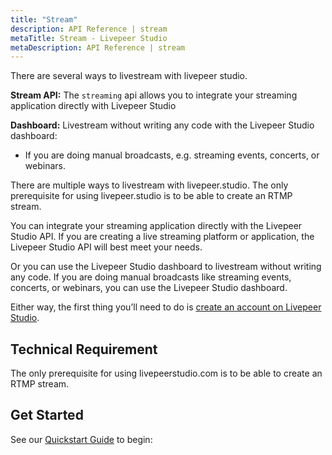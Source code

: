```yaml
---
title: "Stream"
description: API Reference | stream
metaTitle: Stream - Livepeer Studio
metaDescription: API Reference | stream
---
```


There are several ways to livestream with livepeer studio. 

**Stream API:** The `streaming` api allows you to integrate your streaming application directly with Livepeer Studio

**Dashboard:** Livestream without writing any code with the Livepeer Studio dashboard:

- If you are doing manual broadcasts, e.g. streaming events, concerts, or
webinars.

There are multiple ways to livestream with livepeer.studio. The only prerequisite
for using livepeer.studio is to be able to create an RTMP stream.

You can integrate your streaming application directly with the Livepeer Studio API.
If you are creating a live streaming platform or application, the Livepeer Studio
API will best meet your needs.

Or you can use the Livepeer Studio dashboard to livestream without writing any
code. If you are doing manual broadcasts like streaming events, concerts, or
webinars, you can use the Livepeer Studio dashboard.

Either way, the first thing you’ll need to do is
[create an account on Livepeer Studio](https://livepeer.studio/register).

## Technical Requirement

The only prerequisite for using livepeerstudio.com is to be able to create an RTMP stream.

## Get Started

See our [Quickstart Guide](/guides) to begin:

<!-- add the two step guide here-->
